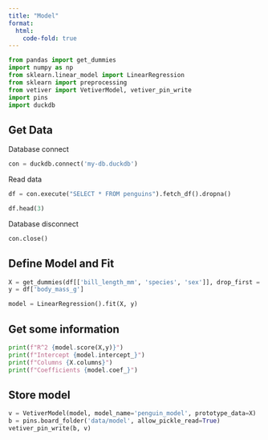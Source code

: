 ```yaml
---
title: "Model"
format:
  html:
    code-fold: true
---
```



```python
from pandas import get_dummies
import numpy as np
from sklearn.linear_model import LinearRegression
from sklearn import preprocessing
from vetiver import VetiverModel, vetiver_pin_write
import pins
import duckdb
```

## Get Data

Database connect

```python
con = duckdb.connect('my-db.duckdb')
```

Read data

```python
df = con.execute("SELECT * FROM penguins").fetch_df().dropna()

df.head(3)
```

Database disconnect

```python
con.close()
```

## Define Model and Fit


```python
X = get_dummies(df[['bill_length_mm', 'species', 'sex']], drop_first = True)
y = df['body_mass_g']

model = LinearRegression().fit(X, y)
```

## Get some information


```python
print(f"R^2 {model.score(X,y)}")
print(f"Intercept {model.intercept_}")
print(f"Columns {X.columns}")
print(f"Coefficients {model.coef_}")
```


## Store model

```python
v = VetiverModel(model, model_name='penguin_model', prototype_data=X)
b = pins.board_folder('data/model', allow_pickle_read=True)
vetiver_pin_write(b, v)
```